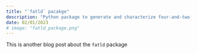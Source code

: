 ```yaml
---
title: "`fatld` pacakge"
description: "Python package to generate and characterize four-and-two-level designs"
date: 02/01/2023
# image: "fatld_package.png"
---
```

This is another blog post about the `fatld` package